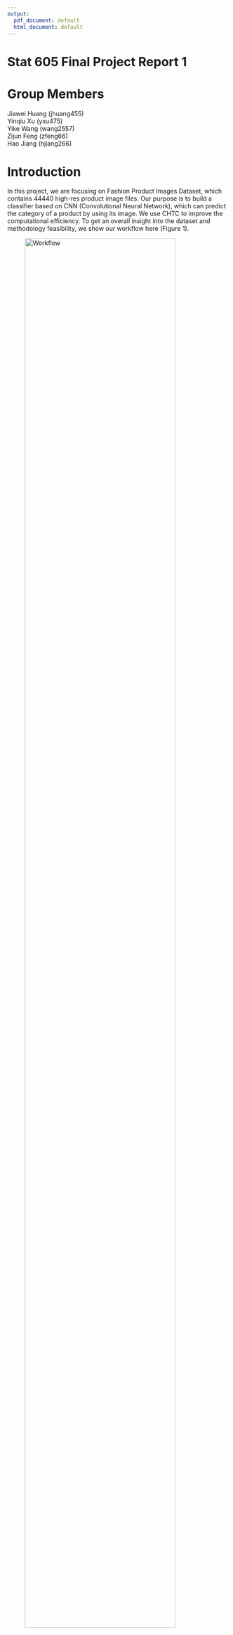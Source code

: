 ```yaml
---
output:
  pdf_document: default
  html_document: default
---
```


# Stat 605 Final Project Report 1

# Group Members

Jiawei Huang (jhuang455)  
Yinqiu Xu (yxu475)  
Yike Wang (wang2557)  
Zijun Feng (zfeng66)  
Hao Jiang (hjiang266)

# Introduction

In this project, we are focusing on Fashion Product Images Dataset, which contains 44440 high-res product image files. Our purpose is to build a classifier based on CNN (Convolutional Neural Network), which can predict the category of a product by using its image. We use CHTC to improve the computational efficiency. To get an overall insight into the dataset and methodology feasibility, we show our workflow here (Figure 1).

![Workflow](../figures/workflow.png){width=90%}

In general, we first preprocessed the image on CHTC to get dimensional reduced, grayscale image for model training. Then, we split these images into training set (60%), validation set (30%), and test set(10%). After that, we used parallel computation on CHTC to fit multiple CNN models under LeNet5 architecture with different hyperparameters on the training set in order to find the best hyperparameter combination. The accuracy of our final model on test set is 88%.

# Data Description

The dataset is sourced from Kaggle, which could be downloaded from http://www.kaggle.com/paramaggarwal/fashion-product-images-dataset. 

This dataset contains professionally shot high resolution product images, and multiple label attributes describing the product. More detailly, there're 44440 .jpg image files with fashion product, which could all be read into R as a $2400 \times 1800 \times 3$ dimensional array, where 2400 and 1800 represent the pixals in width and height respectively, 3 represent the RGB kernel for the image. For each image file, the product is centrally distributed. For image files in the same class, products share similar features. This ensures the feasibility of machine learning algorithms. Additionally, there's a style.csv file with multiple label attributes of the products: **gender, masterCategory, subCategory, articleType, baseColour, season, year, usage, product name**, which are extracted from the .josn metadata crawled from the internet. 

To perform image classification, we used **articleType** as category. It contains 144 classes in total, which are detailed product categories people usually refer to such as **Tshirts, Shirts, Shorts and Watches, etc.** We dropped categories whose counts are less than 500 and finally got 32618 images in 22 classes.


## Preparation

### Environment Preparation 

Both R and Python are used for different purposes in this project. R should be installed with package OpenImageR to preprocess the images and Python should be installed with several essential packages (numpy, torch, pandas, torchvision, PIL) to build a neural network. Therefore, two interactive jobs were created to first download necessary files, then install packages and finally return built files for R and Python respectively. We have learned about how to build R environment in class. To build up the Python environment, we followed the CHTC Python instruction[1]. More details can be found in the illustration below (Figure 2):

![Building Python Environment](../figures/CHTC_Env.png){width=60%}

### Image Preprocessing

In this step, we use R and OpenImageR package to convert original images into $32 \times 32$ grayscale images.

1. **Grayscale**  
Since we will be mostly deal with the shape of the clothing, we first convert the colored images with 3 RGB channels into black and white images with only one single channel, through function:
$$Y_{Linear} = 0.2126*R_{Linear}+0.7152*G_{Linear}+0.0722B_{Linear}$$

2. **Dimensional reduction**  
Original number of pixels for an image is beyond the computational power of PC and even hard for high-performance clusters. Thus, we reduced the dimension of the images. We decided on $32 \times 32$, because it contains sufficient information about the shape and won't lead to a huge computational burden.

To complete image preprocessing efficiently, we divided and compressed all images into 59 .tgz files, then used CHTC to process these 59 .tgz files in parallel. More details can be found in the illustration below (Figure 3):

![Images Preprocessing](../figures/CHTC_Cvt_Img.png){width=60%}

After that, we split all 32618 images into training set (60%), validation set (30%), and test set(10%).

## CNN Model

CNN is perfectly fitted for image data since it needs no flatten, can handle multi-dimensional matrix (like RGB image data), and performs exceptionally well in large datasets. A CNN model often contains dozens of hyperparameters, and there are millions of hyperparameter combinations. Even on CHTC, it is impossible to traverse all the hyperparameters and find the best model. Therefore, we decided to set several levels for each hyperparameter, and use random search to find high-performance combination.

More detailly, we built a CNN model with the structures of 2 Convolution Layer, 2 Max-Pooling Layer, and 5 FC Layer with LeNet rule, then ran parallel jobs on CHTC with the random selected hyperparameters from the table and compare their accuracy on validation set. Finally, we could get a summarization of the performance for different hyperparameters.

The structure of our neural network is described below:

1. **Convolution Layer and Max-Pooling Layer**  
We selected kernel 1 as a $K_1 \times K_1$ matrix. With the Kernel Size = $N_1$ and Stride Length = 1 in the first Convolution Layer, we got $N_1$ channels of $32 \times 32$ matrix through valid padding. After that, the Max-Pooling Layer halved the pixels in each channel to decrease computational power. This is achieved and as the kernel moves through the matrix with Stride Value = 1, the computer returns the maximum value from the portion of the image covered by the Pooling Kernel each time.  
In the second Convolution Layer, with a Kernel Size = $N_2$ and Stride Length = 1, we got $N_2$ channels of $16 \times 16$ matrix through valid padding. The second Max-Pooling Layer is applied after that to transform the previous result into $8 \times 8 \times N_2$. 

2. **Fully Connected Layer**  
Now that we have converted the image into multi-channels from our Multi-level Perceptron, we can flatten it into a column vector and go through two hidden layers with dimension $H_1$ and $H_2$. Over a series of epochs using **LeNet5**, the model can distinguish the domain features and classify them through **Softmax** method.


# Hyperparameter tuning

In this part, we did hyperparameter tuning by random search. In our first draft, we only compared 600 hyperparameter combinations. In our final draft, we adjusted the range of hyperparameters based on previous result and compared 3000 hyperparameter combinations.

The following figure illustrate how we get all accuracy for 3000 hyperparameter combinations in parallel by using CHTC (Figure 4).

![Hyperparameter tuning](../figures/CHTC_CNN.png){width=60%}

More details will be introduced in the following.

## First Try

After building up the CNN model in Python, we used CHTC to do hyperparameter tuning efficiently[2]. The following table shows the range of each hyperparameter in our first draft:

| Hyperparameter | Annocatation | Value |
|---|:---:|:---:|
| Filter Numeber 1 | $N_1$  | [4,8,12] |
| Kernel  Size 1 | $K_1$ | [3,5] |
| Filter Numeber 2 | $N_1$ | [24,32,48] |
| Kernel  Size 2 | $K_2$ | [3,5] |
| Hidden Layer 1 | $H_1$ | [80,100,120] |
| Hidden Layer 2 | $H_2$ | [40,50,60] |
| Learning Rate | $R$ | [0.001,0.003,0.01,0.03] |
| Batch Size | $S$ | [32,64,128,256] |


We submitted 600 parallel jobs on CHTC to fit 600 CNN models (epoch_num=15) with random combination of hyperparameters from the table. The whole process took about 2 hours. After all jobs have been completed, we compared their validation accuracy. The highest validation accuracy is 87.66%. The corresponding hyperparameters combination is filter_num1=12, kernel_size1=3, filter_num2=32, kernel_size2=3, hidden_layer1=120, hidden_layer2=40, learning_rate=0.001 and batch_size=64.

Some hyperparameter combinations lead to very low accuracy (less than 30%). For example, with learning_rate=0.03, many accuracy were around 20%, which turned out 0.03 is a bad choice for learning_rate.

Here we provide several examples to illustrate how hyperparameters can affect model performance. We only consider data with accuracy greater than 30%.

```r
library(ggplot2)
options(scipen = 200)

acc = read.csv("CNN/all_res_600.csv", header=T)
acc = acc[acc$validation_accuracy>30,]

filter_num1 = tapply(acc$validation_accuracy, acc$filter_num1 ,mean)
filter_num1 = data.frame(filter_num1 = factor(names(filter_num1),levels = c(4,8,12)),
                   validation_accuracy = filter_num1, group="")
ggplot(filter_num1,aes(x=filter_num1,y=validation_accuracy)) + 
  geom_line(aes(group = group),color=blues9[3],size=2) +
  geom_point(size=4,color=blues9[9]) + ylim(70,90) +
        theme_minimal() + 
            labs(title="Scatterplot for average accuracy on filter number 1",
           x="filter number 1",
           y="Average Validation Accuracy") +
      theme(
            plot.title = element_text(size = 18,hjust = 0.5),
            plot.subtitle = element_text(size = 12, face = "bold", hjust = 0.8),
            plot.caption = element_text(size = 12, face = "italic"),
            axis.text = element_text(size=12),
            axis.title = element_text(size=14),
            legend.title = element_text(size=14,face="bold"))

filter_num2 = tapply(acc$validation_accuracy, acc$filter_num2 ,mean)
filter_num2 = data.frame(filter_num2 = factor(names(filter_num2),levels = c(24,32,48)),
                   validation_accuracy = filter_num2, group="")
ggplot(filter_num2,aes(x=filter_num2,y=validation_accuracy)) + 
  geom_line(aes(group = group),color=blues9[3],size=2) +
  geom_point(size=4,color=blues9[9]) + ylim(70,90) +
        theme_minimal() + 
            labs(title="Scatterplot for average accuracy on filter number 2",
           x="filter number 2",
           y="Average Validation Accuracy") +
      theme(
            plot.title = element_text(size = 18,hjust = 0.5),
            plot.subtitle = element_text(size = 12, face = "bold", hjust = 0.8),
            plot.caption = element_text(size = 12, face = "italic"),
            axis.text = element_text(size=12),
            axis.title = element_text(size=14),
            legend.title = element_text(size=14,face="bold"))
```

\newpage

```r
lrate = tapply(acc$`validation_accuracy`, acc$learning_rate,mean)
lrate = data.frame(learning_rate = factor(names(lrate),levels = c(0.001,0.003,0.01,0.03)),
                   validation_accuracy = lrate, group="")
ggplot(lrate,aes(x=learning_rate,y=validation_accuracy)) + 
  geom_line(aes(group = group),color=blues9[3],size=2) +
  geom_point(size=4,color=blues9[9]) + 
        theme_minimal() + 
      labs(title="Scatterplot for average accuracy on Learning Rate",
           x="Learning Rate",
           y="Average Validation Accuracy") +
      theme(
            plot.title = element_text(size = 18,hjust = 0.5),
            plot.subtitle = element_text(size = 12, face = "bold", hjust = 0.8),
            plot.caption = element_text(size = 12, face = "italic"),
            axis.text = element_text(size=12),
            axis.title = element_text(size=14),
            legend.title = element_text(size=14,face="bold"))

batch_size = tapply(acc$`validation_accuracy`, acc$batch_size ,mean)
batch_size = data.frame(batch_size = factor(names(batch_size),levels = c(32,64,128,256)),
                   validation_accuracy = batch_size, group="")
ggplot(batch_size,aes(x=batch_size,y=validation_accuracy)) + 
  geom_line(aes(group = group),color=blues9[3],size=2) +
  geom_point(size=4,color=blues9[9]) + ylim(70,90) +
        theme_minimal() + 
            labs(title="Scatterplot for average accuracy on Batch Size",
           x="Batch Size",
           y="Average Validation Accuracy") +
      theme(
            plot.title = element_text(size = 18,hjust = 0.5),
            plot.subtitle = element_text(size = 12, face = "bold", hjust = 0.8),
            plot.caption = element_text(size = 12, face = "italic"),
            axis.text = element_text(size=12),
            axis.title = element_text(size=14),
            legend.title = element_text(size=14,face="bold"))


```

We get an insight into the importance of hyperparameters through ANOVA, assigning each hyperparameter as an effect.[3] With the main effects and second level interactions included, we got 36 effects and evaluated their significance through Bonferroni Correction, that is, extracting all terms with $p < 0.05/36 = 0.0013$ as significant. It turns out that 18 out of 36 effects are significant, suggesting our hyperparameter tuning is meaningful. Therefore, we decided to perform a second hyperparameter tuning on finer and more reasonable divisions and larger intervals.

## New Design

Our result from the first draft gave us a reference to preform the second hyperparameter tuning. We adjusted the range of hyperparameters based on the result of our first try:

| Hyperparameter | Annocatation | Value |
|---|:---:|:---:|
| Filter Numeber 1 | $N_1$  | [4,8,12,16] |
| Kernel  Size 1 | $K_1$ | [3,5] |
| Filter Numeber 2 | $N_1$ | [32,48,64,80] |
| Kernel  Size 2 | $K_2$ | [3,5] |
| Hidden Layer 1 | $H_1$ | [120,160,200] |
| Hidden Layer 2 | $H_2$ | [20,40,60] |
| Learning Rate | $R$ | [0.0001,0.0002,0.0005,0.001,0.002,0.005,0.01] |
| Batch Size | $S$ | [16,32,64,128,256,512] |

This time, we randomly generated 3000 different combinations of hyperparameters. Then, we submitted 3000 parallel jobs on CHTC to fit 3000 CNN models (epoch_num=15) with different combination of hyperparameters. More details can be found in the illustration below:

The whole process took about 8 hours. After all jobs have been completed, we compared their validation accuracy. The highest validation accuracy in all 3000 models is 88.36%, with training time 2996s. The corresponding hyperparameters combination is filter_num1=16, kernel_size1=3, filter_num2=80, kernel_size2=5, hidden_layer1=200, hidden_layer2=40, learning_rate=0.0005 and batch_size=64.

Note that: if we focus on models with validation accuracy larger than 88% and order them by running time, we could find that the model with highest training accuracy also took the longest training time among them. Therefore, if we'd like to consider trade-off of time, it's also a good idea to choose another model with validation accuracy 88.00% and training time 1168s. The corresponding hyperparameters combination is filter_num1=12, kernel_size1=3, filter_num2=64, kernel_size2=3, hidden_layer1=120, hidden_layer2=60, learning_rate=0.002 and batch_size=256. In this way, we can save about 2/3 of the training time.

Here we also provide several examples to illustrate how hyperparameters can affect model performance. We only consider data with accuracy greater than 30%. 

```r
library(ggplot2)

acc = read.table("CNN/all_res.txt", sep=" ", header = TRUE)
acc = acc[acc$validation_accuracy>30,]

filter_num1 = tapply(acc$validation_accuracy, acc$filter_num1 ,mean)
filter_num1 = data.frame(filter_num1 = factor(names(filter_num1),levels = c(4,8,12,16)),
                   validation_accuracy = filter_num1, group="")
ggplot(filter_num1,aes(x=filter_num1,y=validation_accuracy)) + 
  geom_line(aes(group = group),color=blues9[3],size=2) +
  geom_point(size=4,color=blues9[9]) + ylim(70,90) +
        theme_minimal() + 
            labs(title="Scatterplot for average accuracy on filter number 1",
           x="filter number 1",
           y="Average Validation Accuracy") +
      theme(
            plot.title = element_text(size = 18,hjust = 0.5),
            plot.subtitle = element_text(size = 12, face = "bold", hjust = 0.8),
            plot.caption = element_text(size = 12, face = "italic"),
            axis.text = element_text(size=12),
            axis.title = element_text(size=14),
            legend.title = element_text(size=14,face="bold"))

filter_num2 = tapply(acc$validation_accuracy, acc$filter_num2 ,mean)
filter_num2 = data.frame(filter_num2 = factor(names(filter_num2),levels = c(32,48,64,80)),
                   validation_accuracy = filter_num2, group="")
ggplot(filter_num2,aes(x=filter_num2,y=validation_accuracy)) + 
  geom_line(aes(group = group),color=blues9[3],size=2) +
  geom_point(size=4,color=blues9[9]) + ylim(70,90) +
        theme_minimal() + 
            labs(title="Scatterplot for average accuracy on filter number 2",
           x="filter number 2",
           y="Average Validation Accuracy") +
      theme(
            plot.title = element_text(size = 18,hjust = 0.5),
            plot.subtitle = element_text(size = 12, face = "bold", hjust = 0.8),
            plot.caption = element_text(size = 12, face = "italic"),
            axis.text = element_text(size=12),
            axis.title = element_text(size=14),
            legend.title = element_text(size=14,face="bold"))

lrate = tapply(acc$`validation_accuracy`, acc$learning_rate,mean)
lrate = data.frame(learning_rate = factor(names(lrate),levels = c(0.0001,0.0002,0.0005,0.001,0.002,0.005,0.01)),
                   validation_accuracy = lrate, group="")
ggplot(lrate,aes(x=learning_rate,y=validation_accuracy)) + 
  geom_line(aes(group = group),color=blues9[3],size=2) +
  geom_point(size=4,color=blues9[9]) + 
        theme_minimal() + 
      labs(title="Scatterplot for average accuracy on Learning Rate",
           x="Learning Rate",
           y="Average Validation Accuracy") +
      theme(
            plot.title = element_text(size = 18,hjust = 0.5),
            plot.subtitle = element_text(size = 12, face = "bold", hjust = 0.8),
            plot.caption = element_text(size = 12, face = "italic"),
            axis.text = element_text(size=12),
            axis.title = element_text(size=14),
            legend.title = element_text(size=14,face="bold"))

batch_size = tapply(acc$`validation_accuracy`, acc$batch_size ,mean)
batch_size = data.frame(batch_size = factor(names(batch_size),levels = c(16,32,64,128,256,512)),
                   validation_accuracy = batch_size, group="")
ggplot(batch_size,aes(x=batch_size,y=validation_accuracy)) + 
  geom_line(aes(group = group),color=blues9[3],size=2) +
  geom_point(size=4,color=blues9[9]) + ylim(70,90) +
        theme_minimal() + 
            labs(title="Scatterplot for average accuracy on Batch Size",
           x="Batch Size",
           y="Average Validation Accuracy") +
      theme(
            plot.title = element_text(size = 18,hjust = 0.5),
            plot.subtitle = element_text(size = 12, face = "bold", hjust = 0.8),
            plot.caption = element_text(size = 12, face = "italic"),
            axis.text = element_text(size=12),
            axis.title = element_text(size=14),
            legend.title = element_text(size=14,face="bold"))


```

Based on these plots, we can find 8 hyperparameters with highest average validation accuracy. However, compared with our final models, the combination of these hyperparameters leads to a lower validation accuracy 87.51%. Therefore, the relationship between hyperparameters and validation accuracy is very complex. This confirms the necessity of random search in hyperparameter tuning.

## Final Model

By using CHTC, we figured out the best combination of hyperparameters among 3000 candidates efficiently. Then, We fitted a final model with data in both training and validation sets based on these hyperparameters, and use the test dataset has not been used before to evaluate the perfermance of this model.

```r
acc1<-c(75.439, 83.471, 86.905, 88.762, 90.438, 92.298, 91.954, 94.331, 94.941, 95.667, 97.057, 97.166, 97.012, 98.062, 98.607)/100
acc2<-c(75.238, 82.378, 84.707, 85.749, 85.933, 86.853, 86.424, 86.577, 87.251, 87.680, 87.741, 87.128, 87.128, 87.803, 88.140)/100
plot(1:15, acc1, type="l", col="blue", ylim=c(0.7, 1), cex.lab=1.2, cex.main=1.2, lty=2, 
     main="Accuracy in each Epoch",
     xlab="Epoch", ylab="Accuracy", lwd=2)
abline(h=0.88140, col="grey", lty=3, lwd=2)
lines(1:15, acc2, type="l", col="red", lwd=2, lty=1)
legend("bottomright", legend=c("Training accuracy", "Test accuracy"),
       col=c("blue", "red"), lty=c(2, 1), cex=1.2)
```


The accuracy plot shows that: As the number of epoch increasing, the training accuracy keep increasing and is approaching to 100%, while the test accuracy also keep increasing at first but stabilize at about 88%. It prove that our final model has a good performance on product images classification.


# Conclusion

In this project, we build a classifier based on CNN, which can predict the category of a product by using its image with accuracy more than 88%. By using CHTC, we speed up our pipeline in 2 steps: 1. data preprocessing for more than 30 thousand images. 2. hyperparameter tuning among 3 thousand combinations. The tasks in each step are independent and time-consuming, so there is no doubt that parallel computing is a great method to save our time.

Since we are not very proficient in CNN, there might be some details in model design that can be improved. However, we still think this is a wonderful practice for us to get familiar with CHTC and parallel computing.


# Reference

1. CHTC Official Website: Running Python Jobs on CHTC: https://chtc.cs.wisc.edu/python-jobs.shtml

2. Hutter F, Hoos H, Leyton-Brown K. An efficient approach for assessing hyperparameter importance[C]. International conference on machine learning. PMLR, 2014: 754-762.

3. Aszemi N M, Dominic P D D. Hyperparameter Optimization in Convolutional Neural Network using Genetic Algorithms[J].

